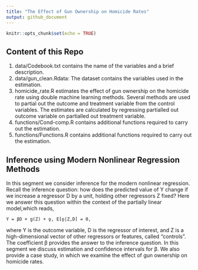 ```yaml
---
title: "The Effect of Gun Ownership on Homicide Rates"
output: github_document
---
```


```r
knitr::opts_chunk$set(echo = TRUE)
```
## Content of this Repo

1. data/Codebook.txt contains the name of the variables and a brief description.
2. data/gun_clean.Rdata: The dataset contains the variables used in the estimation.
3. homicide_rate.R estimates the effect of gun ownership on the homicide rate using double machine learning methods. Several methods are used to partial out the outcome and treatment variable from the control variables. The estimates are calculated by regressing partialled out outcome variable on partialled out treatment variable.
4. functions/Cond-comp.R contains additional functions required to carry out the estimation.
5. functions/Functions.R contains additional functions required to carry out the estimation.

## Inference using Modern Nonlinear Regression Methods

In this segment we consider inference for the modern nonlinear regression. Recall the inference question: how does the predicted value of Y change if we increase a regressor D by a unit, holding other regressors Z fixed? Here we answer this question within the context of the partially linear model,which reads,

    Y = βD + g(Z) + ǫ, E[ǫ|Z,D] = 0,
    
where Y is the outcome variable, D is the regressor of interest, and Z is a high-dimensional vector of other regressors or features, called "controls". The coefficient β provides the answer to the inference question. In this segment we discuss estimation and confidence intervals for β. We also provide a case study, in which we examine the effect of gun ownership on homicide rates.